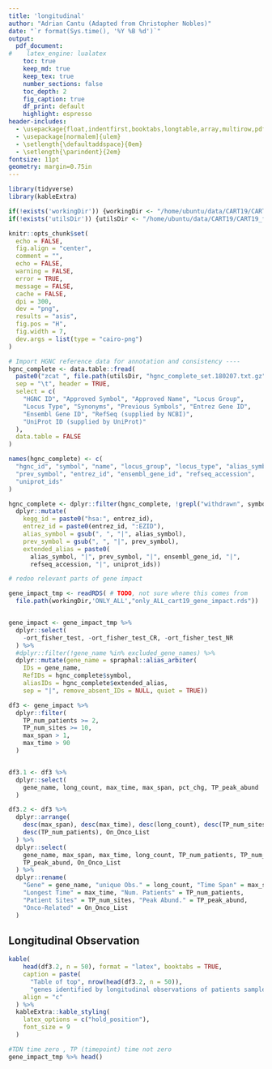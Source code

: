 ```yaml
---
title: 'longitudinal'
author: "Adrian Cantu (Adapted from Christopher Nobles)"
date: "`r format(Sys.time(), '%Y %B %d')`"
output: 
  pdf_document:
#    latex_engine: lualatex
    toc: true
    keep_md: true
    keep_tex: true
    number_sections: false
    toc_depth: 2
    fig_caption: true
    df_print: default
    highlight: espresso
header-includes: 
  - \usepackage{float,indentfirst,booktabs,longtable,array,multirow,pdflscape,tabu}
  - \usepackage[normalem]{ulem}
  - \setlength{\defaultaddspace}{0em}
  - \setlength{\parindent}{2em}
fontsize: 11pt
geometry: margin=0.75in
---
```


```r
library(tidyverse)
library(kableExtra)

if(!exists('workingDir')) {workingDir <- "/home/ubuntu/data/CART19/CART19_from_git2"}
if(!exists('utilsDir')) {utilsDir <- "/home/ubuntu/data/CART19/CART19_from_git2/utils"}

knitr::opts_chunk$set(
  echo = FALSE,
  fig.align = "center",
  comment = "",
  echo = FALSE,
  warning = FALSE,
  error = TRUE,
  message = FALSE,
  cache = FALSE,
  dpi = 300,
  dev = "png",
  results = "asis",
  fig.pos = "H",
  fig.width = 7,
  dev.args = list(type = "cairo-png")
)
```


```r
# Import HGNC reference data for annotation and consistency ----
hgnc_complete <- data.table::fread(
  paste0("zcat ", file.path(utilsDir, "hgnc_complete_set.180207.txt.gz")),
  sep = "\t", header = TRUE, 
  select = c(
    "HGNC ID", "Approved Symbol", "Approved Name", "Locus Group", 
    "Locus Type", "Synonyms", "Previous Symbols", "Entrez Gene ID", 
    "Ensembl Gene ID", "RefSeq (supplied by NCBI)", 
    "UniProt ID (supplied by UniProt)"
  ),
  data.table = FALSE
)

names(hgnc_complete) <- c(
  "hgnc_id", "symbol", "name", "locus_group", "locus_type", "alias_symbol", 
  "prev_symbol", "entrez_id", "ensembl_gene_id", "refseq_accession", 
  "uniprot_ids"
)

hgnc_complete <- dplyr::filter(hgnc_complete, !grepl("withdrawn", symbol)) %>%
  dplyr::mutate(
    kegg_id = paste0("hsa:", entrez_id),
    entrez_id = paste0(entrez_id, ":EZID"),
    alias_symbol = gsub(", ", "|", alias_symbol),
    prev_symbol = gsub(", ", "|", prev_symbol),
    extended_alias = paste0(
      alias_symbol, "|", prev_symbol, "|", ensembl_gene_id, "|", 
      refseq_accession, "|", uniprot_ids))

```

```r
# redoo relevant parts of gene impact


```


```r

gene_impact_tmp <- readRDS( # TODO, not sure where this comes from
  file.path(workingDir,'ONLY_ALL',"only_ALL_cart19_gene_impact.rds")) 


gene_impact <- gene_impact_tmp %>%
  dplyr::select(
    -ort_fisher_test, -ort_fisher_test_CR, -ort_fisher_test_NR
  ) %>%
  #dplyr::filter(!gene_name %in% excluded_gene_names) %>%
  dplyr::mutate(gene_name = spraphal::alias_arbiter(
    IDs = gene_name,
    RefIDs = hgnc_complete$symbol,
    aliasIDs = hgnc_complete$extended_alias,
    sep = "|", remove_absent_IDs = NULL, quiet = TRUE))

df3 <- gene_impact %>%
  dplyr::filter(
    TP_num_patients >= 2,
    TP_num_sites >= 10,
    max_span > 1,
    max_time > 90
  )


df3.1 <- df3 %>%
  dplyr::select(
    gene_name, long_count, max_time, max_span, pct_chg, TP_peak_abund
  )

df3.2 <- df3 %>%
  dplyr::arrange(
    desc(max_span), desc(max_time), desc(long_count), desc(TP_num_sites),
    desc(TP_num_patients), On_Onco_List
  ) %>%
  dplyr::select(
    gene_name, max_span, max_time, long_count, TP_num_patients, TP_num_sites,
    TP_peak_abund, On_Onco_List
  ) %>%
  dplyr::rename(
    "Gene" = gene_name, "unique Obs." = long_count, "Time Span" = max_span,
    "Longest Time" = max_time, "Num. Patients" = TP_num_patients,
    "Patient Sites" = TP_num_sites, "Peak Abund." = TP_peak_abund,
    "Onco-Related" = On_Onco_List
  )

```



\newpage
## Longitudinal Observation

```r
kable(
    head(df3.2, n = 50), format = "latex", booktabs = TRUE, 
    caption = paste(
      "Table of top", nrow(head(df3.2, n = 50)), 
      "genes identified by longitudinal observations of patients samples."), 
    align = "c"
  ) %>%
  kableExtra::kable_styling(
    latex_options = c("hold_position"),
    font_size = 9
  )
```

```r
#TDN time zero , TP (timepoint) time not zero
gene_impact_tmp %>% head()
```

